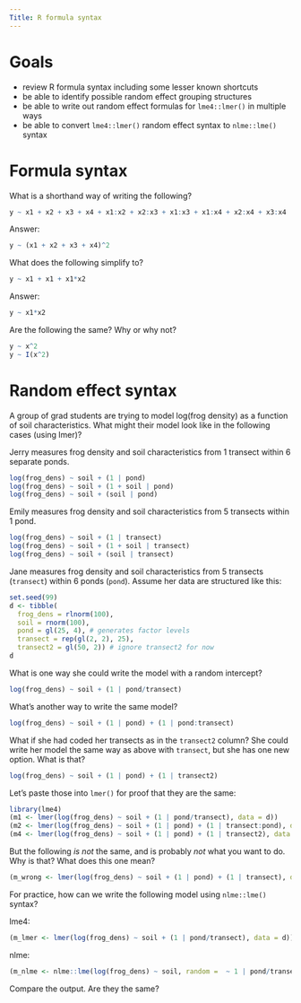 ```yaml
---
Title: R formula syntax
---
```


# Goals

- review R formula syntax including some lesser known shortcuts
- be able to identify possible random effect grouping structures
- be able to write out random effect formulas for `lme4::lmer()` in multiple ways
- be able to convert `lme4::lmer()` random effect syntax to `nlme::lme()` syntax

# Formula syntax

What is a shorthand way of writing the following?

```r
y ~ x1 + x2 + x3 + x4 + x1:x2 + x2:x3 + x1:x3 + x1:x4 + x2:x4 + x3:x4
```

Answer:

```r
y ~ (x1 + x2 + x3 + x4)^2
```

What does the following simplify to?

```r
y ~ x1 + x1 + x1*x2
```

Answer:

```r
y ~ x1*x2
```

Are the following the same? Why or why not?

```r
y ~ x^2
y ~ I(x^2)
```

# Random effect syntax

A group of grad students are trying to model log(frog density) as a function of soil characteristics. What might their model look like in the following cases (using lmer)?

Jerry measures frog density and soil characteristics from 1 transect within 6 separate ponds.

```r
log(frog_dens) ~ soil + (1 | pond)
log(frog_dens) ~ soil + (1 + soil | pond)
log(frog_dens) ~ soil + (soil | pond)
```

Emily measures frog density and soil characteristics from 5 transects within 1 pond.

```r
log(frog_dens) ~ soil + (1 | transect)
log(frog_dens) ~ soil + (1 + soil | transect)
log(frog_dens) ~ soil + (soil | transect)
```

Jane measures frog density and soil characteristics from 5 transects (`transect`) within 6 ponds (`pond`). Assume her data are structured like this:

```r
set.seed(99)
d <- tibble(
  frog_dens = rlnorm(100), 
  soil = rnorm(100), 
  pond = gl(25, 4), # generates factor levels
  transect = rep(gl(2, 2), 25),
  transect2 = gl(50, 2)) # ignore transect2 for now
d
```

What is one way she could write the model with a random intercept?

```r
log(frog_dens) ~ soil + (1 | pond/transect)
```

What's another way to write the same model?

```r
log(frog_dens) ~ soil + (1 | pond) + (1 | pond:transect)
```

What if she had coded her transects as in the `transect2` column? She could write her model the same way as above with `transect`, but she has one new option. What is that?

```r
log(frog_dens) ~ soil + (1 | pond) + (1 | transect2)
```

Let's paste those into `lmer()` for proof that they are the same:

```r
library(lme4)
(m1 <- lmer(log(frog_dens) ~ soil + (1 | pond/transect), data = d))
(m2 <- lmer(log(frog_dens) ~ soil + (1 | pond) + (1 | transect:pond), data = d))
(m4 <- lmer(log(frog_dens) ~ soil + (1 | pond) + (1 | transect2), data = d))
```

But the following *is not* the same, and is probably *not* what you want to do. Why is that? What does this one mean?

```r
(m_wrong <- lmer(log(frog_dens) ~ soil + (1 | pond) + (1 | transect), data = d))
```

For practice, how can we write the following model using `nlme::lme()` syntax?

lme4:

```r
(m_lmer <- lmer(log(frog_dens) ~ soil + (1 | pond/transect), data = d))
```

nlme:

```r
(m_nlme <- nlme::lme(log(frog_dens) ~ soil, random =  ~ 1 | pond/transect, data = d))
```

Compare the output. Are they the same?
